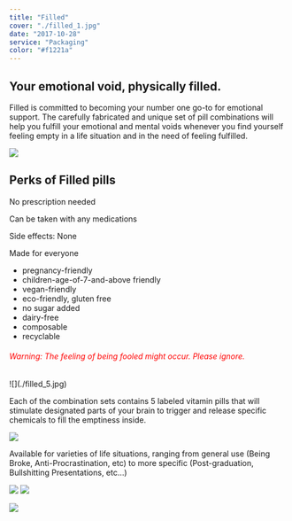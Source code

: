 ```yaml
---
title: "Filled"
cover: "./filled_1.jpg"
date: "2017-10-28"
service: "Packaging"
color: "#f1221a"
---
```


## Your emotional void, physically filled.

Filled is committed to becoming your number one go-to for emotional support. The carefully fabricated and unique set of pill combinations will help you fulfill your emotional and mental voids whenever you find yourself feeling empty in a life situation and in the need of feeling fulfilled.

![](./filled.jpg)

## Perks of Filled pills

No prescription needed

Can be taken with any medications

Side effects: None

Made for everyone

- pregnancy-friendly
- children-age-of-7-and-above friendly
- vegan-friendly
- eco-friendly, gluten free
- no sugar added
- dairy-free
- composable
- recyclable

<h6 style="color:rgb(255, 0, 0);">Warning: The feeling of being fooled might occur. Please ignore.</h6>
![](./filled_5.jpg)

Each of the combination sets contains 5 labeled vitamin pills that will stimulate designated parts of your brain to trigger and release specific chemicals to fill the emptiness inside.

![](./filled_6.jpg)

Available for varieties of life situations, ranging from general use (Being Broke, Anti-Procrastination, etc) to more specific (Post-graduation, Bullshitting Presentations, etc…)

![](./filled_7.jpg)
![](./filled_9.jpg)

![](./filled_8.jpg)
